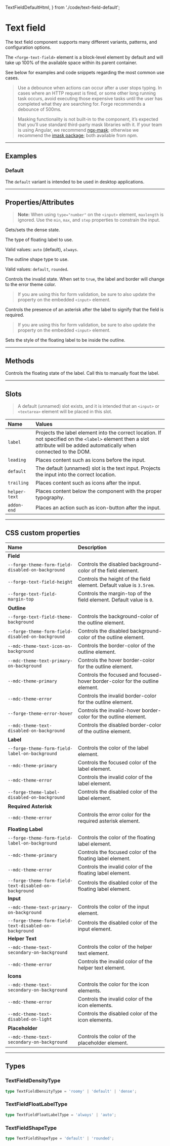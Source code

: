  TextFieldDefaultHtml,
} from './code/text-field-default';

<PageSection>

# Text field

The text field component supports many different variants, patterns, and configuration options.

The `<forge-text-field>` element is a block-level element by default and will take up 100% of the available space within its parent container.

See below for examples and code snippets regarding the most common use cases.

> Use a debounce when actions can occur after a user stops typing. In cases where an HTTP request is fired, or some other long running task occurs, avoid executing those expensive tasks until the user has completed what they are searching for. Forge recommends a debounce of 500ms.

> Masking functionality is not built-in to the component, it’s expected that you’ll use standard third-party mask libraries with it.
> If your team is using Angular, we recommend <a href="https://www.npmjs.com/package/ngx-mask">ngx-mask</a>; otherwise we recommend
> the <a href="https://www.npmjs.com/package/imask">imask package</a>; both available from npm.

</PageSection>

---

<PageSection>

## Examples

### Default

The `default` variant is intended to be used in desktop applications.

<LiveDemo 
codeHtml={TextFieldDefaultHtml()}>
  <TextFieldDemo/>
</LiveDemo>

</PageSection>

---

<PageSection>

## Properties/Attributes

> **Note:** When using `type="number"` on the `<input>` element, `maxlength` is ignored.  Use the `min`, `max`, and `step` properties to constrain the input.

<PropertyDef name="dense" type="boolean" defaultValue="false">

  Gets/sets the dense state.

</PropertyDef>

<PropertyDef name="floatLabelType" type="TextFieldFloatingLabelType" defaultValue="auto">

  The type of floating label to use.

  Valid values: `auto` (default), `always`.

</PropertyDef>

<PropertyDef name="shape" type="TextFieldShapeType" defaultValue="default">

  The outline shape type to use.

  Valid values: `default`, `rounded`.

</PropertyDef>

<PropertyDef name="invalid" type="boolean" defaultValue="false">

  Controls the invalid state. When set to `true`, the label and border will change to the error theme color.

> If you are using this for form validation, be sure to also update the property on the embedded `<input>` element.

</PropertyDef>

<PropertyDef name="required" type="boolean" defaultValue="false">

  Controls the presence of an asterisk after the label to signify that the field is required.

> If you are using this for form validation, be sure to also update the property on the embedded `<input>` element.

</PropertyDef>

<PropertyDef name="inset" type="boolean" defaultValue="false">

  Sets the style of the floating label to be inside the outline.

</PropertyDef>

</PageSection>

---

<PageSection>

## Methods

<MethodDef name="floatLabel(): void">

  Controls the floating state of the label. Call this to manually float the label.

</MethodDef>

</PageSection>

---

<PageSection>

## Slots

> A default (unnamed) slot exists, and it is intended that an `<input>` or `<textarea>` element will be placed in this slot.

| Name               | Values
| :------------------| :-----------------
| `label`            | Projects the label element into the correct location. If not specified on the `<label>` element then a slot attribute will be added automatically when connected to the DOM.
| `leading`          | Places content such as icons before the input.
| `default`          | The default (unnamed) slot is the text input. Projects the input into the correct location.
| `trailing`         | Places content such as icons after the input.
| `helper-text`      | Places content below the component with the proper typography.
| `addon-end`        | Places an action such as icon-button after the input.

</PageSection>

---

<PageSection>

## CSS custom properties

| Name                                                      | Description
| :---------------------------------------------------------| :----------------
| **Field**                                                 |
| `--forge-theme-form-field-disabled-on-background`         | Controls the disabled background-color of the field element.
| `--forge-text-field-height`                               | Controls the height of the field element. Default value is `3.5rem`.
| `--forge-text-field-margin-top`                           | Controls the margin-top of the field element. Default value is `0`.
| **Outline**                                               |
| `--forge-text-field-theme-background`                     | Controls the background-color of the outline element.
| `--forge-theme-form-field-disabled-on-background`         | Controls the disabled background-color of the outline element.
| `--mdc-theme-text-icon-on-background`                     | Controls the border-color of the outline element.
| `--mdc-theme-text-primary-on-background`                  | Controls the hover border-color for the outline element.
| `--mdc-theme-primary`                                     | Controls the focused and focused-hover border-color for the outline element.
| `--mdc-theme-error`                                       | Controls the invalid border-color for the outline element.
| `--forge-theme-error-hover`                               | Controls the invalid-hover border-color for the outline element.
| `--mdc-theme-text-disabled-on-background`                 | Controls the disabled border-color of the outline element.
| **Label**                                                 |
| `--forge-theme-form-field-label-on-background`            | Controls the color of the label element.
| `--mdc-theme-primary`                                     | Controls the focused color of the label element.
| `--mdc-theme-error`                                       | Controls the invalid color of the label element.
| `--forge-theme-label-disabled-on-background`              | Controls the disabled color of the label element.
| **Required Asterisk**                                     |
| `--mdc-theme-error`                                       | Controls the error color for the required asterisk element.
| **Floating Label**                                        |
| `--forge-theme-form-field-label-on-background`            | Controls the color of the floating label element.
| `--mdc-theme-primary`                                     | Controls the focused color of the floating label element.
| `--mdc-theme-error`                                       | Controls the invalid color of the floating label element.
| `--forge-theme-form-field-text-disabled-on-background`    | Controls the disabled color of the floating label element.
| **Input**                                                 |
| `--mdc-theme-text-primary-on-background`                  | Controls the color of the input element.
| `--forge-theme-form-field-text-disabled-on-background`    | Controls the disabled color of the input element.
| **Helper Text**                                           |
| `--mdc-theme-text-secondary-on-background`                | Controls the color of the helper text element.
| `--mdc-theme-error`                                       | Controls the invalid color of the helper text element.
| **Icons**                                                 |
| `--mdc-theme-text-secondary-on-background`                | Controls the color for the icon elements.
| `--mdc-theme-error`                                       | Controls the invalid color of the icon elements.
| `--mdc-theme-text-disabled-on-light`                      | Controls the disabled color of the icon elements.
| **Placeholder**                                           |
| `--mdc-theme-text-secondary-on-background`                | Controls the color of the placeholder element.


</PageSection>

---

<PageSection>

## Types

### TextFieldDensityType

```ts
type TextFieldDensityType = 'roomy' | 'default' | 'dense';
```

### TextFieldFloatLabelType

```ts
type TextFieldFloatLabelType = 'always' | 'auto';
```

### TextFieldShapeType

```ts
type TextFieldShapeType = 'default' | 'rounded';
```

</PageSection>

